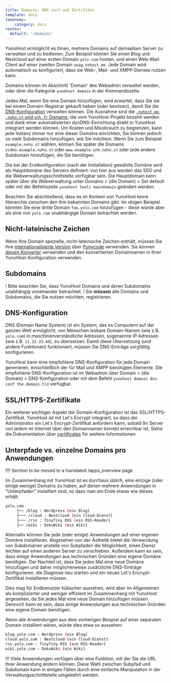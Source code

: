 ```yaml
---
title: Domains, DNS conf und Zertifikat
template: docs
taxonomy:
    category: docs
routes:
  default: '/domains'
---
```


YunoHost ermöglicht es Ihnen, mehrere Domains auf demselben Server zu verwalten und zu bedienen. Zum Beispiel können Sie einen Blog und Nextcloud auf einer ersten Domain `yolo.com` hosten, und einen Web-Mail-Client auf einer zweiten Domain `swag.nohost.me`. Jede Domain wird automatisch so konfiguriert, dass sie Web-, Mail- und XMPP-Dienste nutzen kann.

Domains können im Abschnitt 'Domain' des Webadmin verwaltet werden, oder über die Kategorie `yunohost domain` in der Kommandozeile.

Jedes Mal, wenn Sie eine Domain hinzufügen, wird erwartet, dass Sie sie bei einem Domain-Registrar gekauft haben (oder besitzen), damit Sie die [DNS-Konfiguration](/admin/install/post_install/dns_config) verwalten können. Die Ausnahme sind die [`.nohost.me`, `.noho.st` und `ynh.fr` Domains](/admin/tutorials/domains/dns_nohost_me), die vom YunoHost-Projekt bezahlt werden und dank einer automatisierten dynDNS-Einrichtung direkt in YunoHost integriert werden können. Um Kosten und Missbrauch zu begrenzen, kann jede Instanz immer nur eine dieser Domains einrichten, Sie können jedoch so viele Subdomains hinzufügen, wie Sie möchten. Wenn Sie zum Beispiel `example.noho.st` wählen, können Sie später die Domains `video.example.noho.st` oder `www.example.ynh.noho.st` oder jede andere Subdomain hinzufügen, die Sie benötigen.

Die bei der Erstkonfiguration (nach der Installation) gewählte Domäne wird als Hauptdomäne des Servers definiert: von hier aus werden das SSO und die Webverwaltungsschnittstelle verfügbar sein. Die Hauptdomain kann später über die Webverwaltung unter Domains > (die Domain) > Set default oder mit der Befehlszeile `yunohost tools maindomain` geändert werden.

Beachten Sie abschließend, dass es im Kontext von YunoHost keine Hierarchie zwischen den ihm bekannten Domains gibt. Im obigen Beispiel könnten Sie eine dritte Domain `foo.yolo.com` hinzufügen - diese würde aber als eine von `yolo.com` unabhängige Domain betrachtet werden.

## Nicht-lateinische Zeichen

Wenn Ihre Domain spezielle, nicht-lateinische Zeichen enthält, müssen Sie ihre [internationalisierte Version](https://de.wikipedia.org/wiki/Internationalisierter_Domainname) über [Punycode](https://de.wikipedia.org/wiki/Punycode) verwenden. Sie können [diesen Konverter](https://www.charset.org/punycode) verwenden und den konvertierten Domainnamen in Ihrer YunoHost-Konfiguration verwenden. 

## Subdomains

! Bitte beachten Sie, dass YunoHost Domains und deren Subdomains unabhängig voneinander betrachtet.
! Sie **müssen** alle Domains und Subdomains, die Sie nutzen möchten, registrieren.

## DNS-Konfiguration

DNS (Domain Name System) ist ein System, das es Computern auf der ganzen Welt ermöglicht, von Menschen lesbare Domain-Namen (wie z.B. `yolo.com`) in maschinenverständliche Adressen, sogenannte IP-Adressen (wie z.B. `11.22.33.44`), zu übersetzen. Damit diese Übersetzung (und andere Funktionen) funktioniert, müssen Sie DNS-Einträge sorgfältig konfigurieren. 

YunoHost kann eine empfohlene DNS-Konfiguration für jede Domain generieren, einschließlich der für Mail und XMPP benötigten Elemente. Die empfohlene DNS-Konfiguration ist im Webadmin über Domain > (die Domain) > DNS-Konfiguration oder mit dem Befehl `yunohost domain dns-conf the.domain.tld` verfügbar.

## SSL/HTTPS-Zertifikate

Ein weiterer wichtiger Aspekt der Domain-Konfiguration ist das SSL/HTTPS-Zertifikat. YunoHost ist mit Let's Encrypt integriert, so dass der Administrator ein Let's Encrypt-Zertifikat anfordern kann, sobald Ihr Server von jedem im Internet über den Domainnamen korrekt erreichbar ist. Siehe die Dokumentation über [certificates](/admin/domains/certificate) für weitere Informationen.

## Unterpfade vs. einzelne Domains pro Anwendungen

!!!! Section to be moved to a translated /apps_overview page

Im Zusammenhang mit YunoHost ist es durchaus üblich, eine einzige (oder einige wenige) Domains zu haben, auf denen mehrere Anwendungen in "Unterpfaden" installiert sind, so dass man am Ende etwas wie dieses erhält: 

```bash
yolo.com
     ├── /blog : Wordpress (ein Blog)
     ├─── /cloud : Nextcloud (ein Cloud-Dienst)
     ├─── /rss : TinyTiny RSS (ein RSS-Reader)
     ├── /wiki : DokuWiki (ein Wiki)
```

Alternativ können Sie jede (oder einige) Anwendungen auf einer eigenen Domäne installieren. Abgesehen von der Ästhetik bietet die Verwendung von Subdomänen anstelle von Subpfaden die Möglichkeit, einen Dienst leichter auf einen anderen Server zu verschieben. Außerdem kann es sein, dass einige Anwendungen aus technischen Gründen eine eigene Domäne benötigen. Der Nachteil ist, dass Sie jedes Mal eine neue Domäne hinzufügen und daher möglicherweise zusätzliche DNS-Einträge konfigurieren, die Diagnose neu starten und ein neues Let's Encrypt-Zertifikat installieren müssen.

Dies mag für Endbenutzer hübscher aussehen, wird aber im Allgemeinen als komplizierter und weniger effizient im Zusammenhang mit YunoHost angesehen, da Sie jedes Mal eine neue Domain hinzufügen müssen. Dennoch kann es sein, dass einige Anwendungen aus technischen Gründen eine eigene Domain benötigen.

Wenn alle Anwendungen aus dem vorherigen Beispiel auf einer separaten Domain installiert wären, würde dies etwa so aussehen:

```bash
blog.yolo.com : Wordpress (ein Blog)
cloud.yolo.com : Nextcloud (ein Cloud-Dienst)
rss.yolo.com : TinyTiny RSS (ein RSS-Reader)
wiki.yolo.com : DokuWiki (ein Wiki)
```

!!! Viele Anwendungen verfügen über eine Funktion, mit der Sie die URL Ihrer Anwendung ändern können. Diese Wahl zwischen Subpfad und Subdomain kann in einigen Fällen durch eine einfache Manipulation in der Verwaltungsschnittstelle umgekehrt werden.
